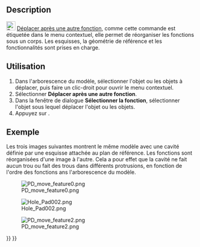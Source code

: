 <languages/>

{{Docnav/fr
|[[PartDesign_MoveFeature/fr|Déplacer vers un autre corps]]
|[[PartDesign_Preferences/fr|Préférences]]
|[[PartDesign_Workbench/fr|Atelier PartDesign]]
|IconL=PartDesign_MoveFeature.svg
|IconR=Preferences-part_design.svg
|IconC=Workbench_PartDesign.svg
}}

{{GuiCommand/fr
|Name=PartDesign MoveFeatureInTree
|Name/fr=PartDesign Déplacer après une autre fonction
|MenuLocation=Menu contextuel → Déplacer après une autre fonction
|Workbenches=[[PartDesign_Workbench/fr|PartDesign]]
|Version=0.17
|SeeAlso=[[PartDesign_MoveTip/fr|PartDesign Désigner comme fonction résultante]], [[PartDesign_MoveFeature/fr|PartDesign Déplacer vers un autre corps de pièce]]
}}

==Description==

[[File:PartDesign_MoveFeatureInTree.svg|24px]] [[PartDesign_MoveFeatureInTree/fr|Déplacer après une autre fonction]], comme cette commande est étiquetée dans le menu contextuel, elle permet de réorganiser les fonctions sous un corps. Les esquisses, la géométrie de référence et les fonctionnalités sont prises en charge.

<span id="Usage"></span>
==Utilisation==

# Dans l'arborescence du modèle, sélectionner l'objet ou les objets à déplacer, puis faire un clic-droit pour ouvrir le menu contextuel.
# Sélectionner '''Déplacer après une autre fonction'''.
# Dans la fenêtre de dialogue '''Sélectionner la fonction''', sélectionner l'objet sous lequel déplacer l'objet ou les objets.
# Appuyez sur {{Button|OK}}.

<span id="Example"></span>
==Exemple==

Les trois images suivantes montrent le même modèle avec une cavité définie par une esquisse attachée au plan de référence. Les fonctions sont réorganisées d'une image à l'autre. Cela a pour effet que la cavité ne fait aucun trou ou fait des trous dans différents protrusions, en fonction de l'ordre des fonctions ans l'arborescence du modèle.

[[File:PD_move_feature0.png|none]]

[[File:Hole_Pad002.png|none]]

[[File:PD_move_feature2.png|none]]


{{Docnav/fr
|[[PartDesign_MoveFeature/fr|Déplacer vers un autre corps]]
|[[PartDesign_Preferences/fr|Préférences]]
|[[PartDesign_Workbench/fr|Atelier PartDesign]]
|IconL=PartDesign_MoveFeature.svg
|IconR=Preferences-part_design.svg
|IconC=Workbench_PartDesign.svg
}}

{{PartDesign Tools navi{{#translation:}}}}
{{Userdocnavi{{#translation:}}}}